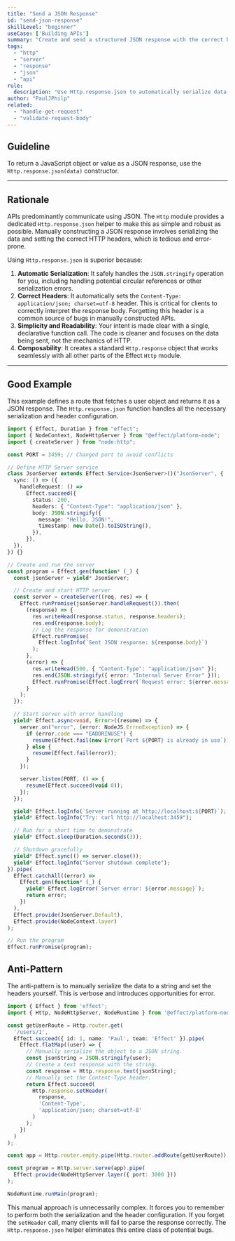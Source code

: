 ```yaml
---
title: "Send a JSON Response"
id: "send-json-response"
skillLevel: "beginner"
useCase: ['Building APIs']
summary: "Create and send a structured JSON response with the correct headers and status code."
tags:
  - "http"
  - "server"
  - "response"
  - "json"
  - "api"
rule:
  description: "Use Http.response.json to automatically serialize data structures into a JSON response."
author: "PaulJPhilp"
related:
  - "handle-get-request"
  - "validate-request-body"
---
```


## Guideline

To return a JavaScript object or value as a JSON response, use the `Http.response.json(data)` constructor.

---

## Rationale

APIs predominantly communicate using JSON. The `Http` module provides a dedicated `Http.response.json` helper to make this as simple and robust as possible. Manually constructing a JSON response involves serializing the data and setting the correct HTTP headers, which is tedious and error-prone.

Using `Http.response.json` is superior because:

1.  **Automatic Serialization**: It safely handles the `JSON.stringify` operation for you, including handling potential circular references or other serialization errors.
2.  **Correct Headers**: It automatically sets the `Content-Type: application/json; charset=utf-8` header. This is critical for clients to correctly interpret the response body. Forgetting this header is a common source of bugs in manually constructed APIs.
3.  **Simplicity and Readability**: Your intent is made clear with a single, declarative function call. The code is cleaner and focuses on the data being sent, not the mechanics of HTTP.
4.  **Composability**: It creates a standard `Http.response` object that works seamlessly with all other parts of the Effect `Http` module.

---

## Good Example

This example defines a route that fetches a user object and returns it as a JSON response. The `Http.response.json` function handles all the necessary serialization and header configuration.

```typescript
import { Effect, Duration } from "effect";
import { NodeContext, NodeHttpServer } from "@effect/platform-node";
import { createServer } from "node:http";

const PORT = 3459; // Changed port to avoid conflicts

// Define HTTP Server service
class JsonServer extends Effect.Service<JsonServer>()("JsonServer", {
  sync: () => ({
    handleRequest: () =>
      Effect.succeed({
        status: 200,
        headers: { "Content-Type": "application/json" },
        body: JSON.stringify({
          message: "Hello, JSON!",
          timestamp: new Date().toISOString(),
        }),
      }),
  }),
}) {}

// Create and run the server
const program = Effect.gen(function* (_) {
  const jsonServer = yield* JsonServer;

  // Create and start HTTP server
  const server = createServer((req, res) => {
    Effect.runPromise(jsonServer.handleRequest()).then(
      (response) => {
        res.writeHead(response.status, response.headers);
        res.end(response.body);
        // Log the response for demonstration
        Effect.runPromise(
          Effect.logInfo(`Sent JSON response: ${response.body}`)
        );
      },
      (error) => {
        res.writeHead(500, { "Content-Type": "application/json" });
        res.end(JSON.stringify({ error: "Internal Server Error" }));
        Effect.runPromise(Effect.logError(`Request error: ${error.message}`));
      }
    );
  });

  // Start server with error handling
  yield* Effect.async<void, Error>((resume) => {
    server.on("error", (error: NodeJS.ErrnoException) => {
      if (error.code === "EADDRINUSE") {
        resume(Effect.fail(new Error(`Port ${PORT} is already in use`)));
      } else {
        resume(Effect.fail(error));
      }
    });

    server.listen(PORT, () => {
      resume(Effect.succeed(void 0));
    });
  });

  yield* Effect.logInfo(`Server running at http://localhost:${PORT}`);
  yield* Effect.logInfo("Try: curl http://localhost:3459");

  // Run for a short time to demonstrate
  yield* Effect.sleep(Duration.seconds(3));

  // Shutdown gracefully
  yield* Effect.sync(() => server.close());
  yield* Effect.logInfo("Server shutdown complete");
}).pipe(
  Effect.catchAll((error) =>
    Effect.gen(function* (_) {
      yield* Effect.logError(`Server error: ${error.message}`);
      return error;
    })
  ),
  Effect.provide(JsonServer.Default),
  Effect.provide(NodeContext.layer)
);

// Run the program
Effect.runPromise(program);

```

## Anti-Pattern

The anti-pattern is to manually serialize the data to a string and set the headers yourself. This is verbose and introduces opportunities for error.

```typescript
import { Effect } from 'effect';
import { Http, NodeHttpServer, NodeRuntime } from '@effect/platform-node';

const getUserRoute = Http.router.get(
  '/users/1',
  Effect.succeed({ id: 1, name: 'Paul', team: 'Effect' }).pipe(
    Effect.flatMap((user) => {
      // Manually serialize the object to a JSON string.
      const jsonString = JSON.stringify(user);
      // Create a text response with the string.
      const response = Http.response.text(jsonString);
      // Manually set the Content-Type header.
      return Effect.succeed(
        Http.response.setHeader(
          response,
          'Content-Type',
          'application/json; charset=utf-8'
        )
      );
    })
  )
);

const app = Http.router.empty.pipe(Http.router.addRoute(getUserRoute));

const program = Http.server.serve(app).pipe(
  Effect.provide(NodeHttpServer.layer({ port: 3000 }))
);

NodeRuntime.runMain(program);
```

This manual approach is unnecessarily complex. It forces you to remember to perform both the serialization and the header configuration. If you forget the `setHeader` call, many clients will fail to parse the response correctly. The `Http.response.json` helper eliminates this entire class of potential bugs.